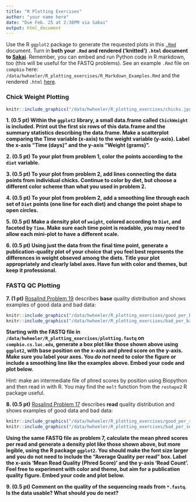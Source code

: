 ```yaml
---
title: "R Plotting Exercises"
author: "your name here"
date: "Due Feb. 25 at 2:30PM via Sakai"
output: html_document
---
```


Use the R `ggplot2` package to generate the requested plots in this [`.Rmd`](https://hwheeler01.github.io/CompBio/R_Plotting_Exercises.Rmd) document. Turn in **both your `.Rmd` and rendered ('knitted') `.html` document to [Sakai](https://sakai.luc.edu/)**. Remember, you can embed and run Python code in R markdown, too (this will be useful for the FASTQ problems). See an example `.Rmd` file on `compbio` here: `/data/hwheeler/R_plotting_exercises/R_Markdown_Examples.Rmd` and the rendered `.html` [here](http://hwheeler01.github.io/CompBio/R_Markdown_Examples.html).

### Chick Weight Plotting
```r
knitr::include_graphics("/data/hwheeler/R_plotting_exercises/chicks.jpg")
```

**1. (0.5 pt) Within the `ggplot2` library, a small data.frame called `ChickWeight` is included. Print out the first six rows of this data.frame and the summary statistics describing the data.frame. Make a scatterplot comparing the Time variable (x-axis) to the weight variable (y-axis). Label the x-axis "Time (days)" and the y-axis "Weight (grams)".**


**2. (0.5 pt) To your plot from problem 1, color the points according to the `diet` variable.**


**3. (0.5 pt) To your plot from problem 2, add lines connecting the data points from individual chicks. Continue to color by diet, but choose a different color scheme than what you used in problem 2.**


**4. (0.5 pt) To your plot from problem 2, add a smoothing line through each set of `Diet` points (one line for each diet) and change the point shape to open circles.**


**5. (0.5 pt) Make a density plot of `weight`, colored according to `Diet`, and faceted by `Time`. Make sure each time point is readable, you may need to allow each mini-plot to have a different scale.**


**6. (0.5 pt) Using just the data from the final time point, generate a publication-quality plot of your choice that you feel best represents the differences in weight obseved among the diets. Title your plot appropriately and clearly label axes. Have fun with color and themes, but keep it professional.**


### FASTQ QC Plotting

**7. (1 pt)** [Rosalind Problem 19](http://rosalind.info/problems/bphr/?class=683) describes **base** quality distribution and shows examples of good data and bad data:
```r
knitr::include_graphics("/data/hwheeler/R_plotting_exercises/good_per_base.png")
knitr::include_graphics("/data/hwheeler/R_plotting_exercises/bad_per_base.png")
```

**Starting with the FASTQ file in `/data/hwheeler/R_plotting_exercises/plotting.fastq` on `compbio.cs.luc.edu`, generate a box plot like those shown above using `ggplot2`, with base position on the x-axis and phred score on the y-axis. Make sure you label your axes. You *do not* need to color the figure or include a smoothing line like the examples above. Embed your code and plot below.**

Hint: make an intermediate file of phred scores by position using Biopython and then read in with R. You may find the `melt` function from the `reshape2` R package useful.


**8. (0.5 pt)** [Rosalind Problem 17](http://rosalind.info/problems/phre/?class=683) describes **read** quality distribution and shows examples of good data and bad data:

```r
knitr::include_graphics("/data/hwheeler/R_plotting_exercises/good_per_sequence.png")
knitr::include_graphics("/data/hwheeler/R_plotting_exercises/bad_per_sequence.png")
```

**Using the same FASTQ file as problem 7, calculate the mean phred scores per read and generate a density plot like those shown above, but more legible, using the R package `ggplot2`. You should make the font size larger and you do not need to include the "Average Quality per read" box. Label the x-axis 'Mean Read Quality (Phred Score)' and the y-axis 'Read Count'. Feel free to experiment with color and theme, but aim for a publication quality figure. Embed your code and plot below.**


**9. (0.5 pt) Comment on the quality of the sequencing reads from `*.fastq`. Is the data usable? What should you do next?**
